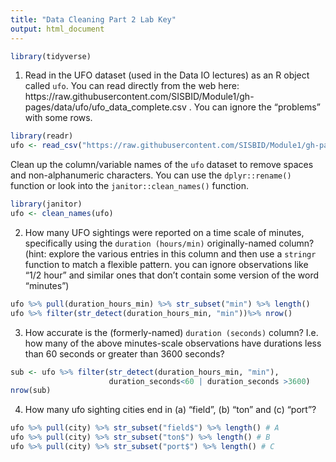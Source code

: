 ```yaml
---
title: "Data Cleaning Part 2 Lab Key"
output: html_document
---
```



```r
library(tidyverse)
```

1. Read in the UFO dataset (used in the Data IO lectures) as an R object called `ufo`.
You can read directly from the web here: https://raw.githubusercontent.com/SISBID/Module1/gh-pages/data/ufo/ufo_data_complete.csv . 
You can ignore the "problems" with some rows. 

```r
library(readr)
ufo <- read_csv("https://raw.githubusercontent.com/SISBID/Module1/gh-pages/data/ufo/ufo_data_complete.csv")
```

 Clean up the column/variable names of the `ufo` dataset to remove spaces and non-alphanumeric characters. You can use the `dplyr::rename()` function or look into the `janitor::clean_names()` function. 

```r
library(janitor)
ufo <- clean_names(ufo)
```

2. How many UFO sightings were reported on a time scale of minutes, specifically using the `duration (hours/min)` originally-named column? (hint: explore the various entries in this column and then use a `stringr` function to match a flexible pattern. you can ignore observations like "1/2 hour" and similar ones that don't contain some version of the word "minutes")

```r
ufo %>% pull(duration_hours_min) %>% str_subset("min") %>% length()
ufo %>% filter(str_detect(duration_hours_min, "min"))%>% nrow()
```

3. How accurate is the (formerly-named) `duration (seconds)` column? I.e. how many of the above minutes-scale observations have durations less than 60 seconds or greater than 3600 seconds? 

```r
sub <- ufo %>% filter(str_detect(duration_hours_min, "min"),
                      duration_seconds<60 | duration_seconds >3600)
nrow(sub)
```

4. How many ufo sighting cities end in (a) "field", (b) "ton" and (c) "port"?


```r
ufo %>% pull(city) %>% str_subset("field$") %>% length() # A
ufo %>% pull(city) %>% str_subset("ton$") %>% length() # B
ufo %>% pull(city) %>% str_subset("port$") %>% length() # C
```


